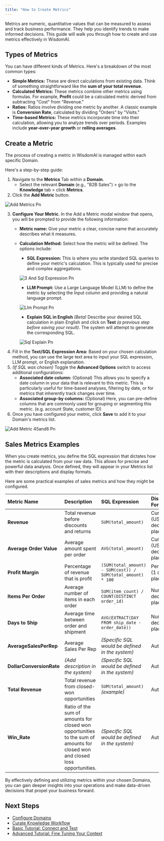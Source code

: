```yaml
---
title: "How to Create Metrics"
---
```


Metrics are numeric, quantitative values that can be measured to assess and track business performance. They help you identify trends to make informed decisions. This guide will walk you through how to create and use metrics effectively in WisdomAI.

## Types of Metrics

You can have different kinds of Metrics. Here's a breakdown of the most common types:

- **Simple Metrics:** These are direct calculations from existing data. Think of something straightforward like the **sum of your total revenue**.
- **Calculated Metrics:** These metrics combine other metrics using formulas. For example, **Profit** could be a calculated metric derived from subtracting "Cost" from "Revenue."
- **Ratios:** Ratios involve dividing one metric by another. A classic example is **Conversion Rate**, calculated by dividing "Orders" by "Visits."
- **Time-based Metrics:** These metrics incorporate time into their calculation, allowing you to analyze trends over periods. Examples include **year-over-year growth** or **rolling averages**.

## Create a Metric

The process of creating a metric in WisdomAI is managed within each specific Domain.

Here's a step-by-step guide:

1. Navigate to the **Metrics** Tab within a **Domain**.
   - Select the relevant **Domain** (e.g., "B2B Sales") \> go to the **Knowledge** tab \> click **Metrics**.
2. Click the **Add Metric** button.

![Add Metrics Pn](/images/add-metrics.png)

3. **Configure Your Metric**. In the Add a Metric modal window that opens, you will be prompted to provide the following information:
   - **Metric name:** Give your metric a clear, concise name that accurately describes what it measures.
   - **Calculation Method:** Select how the metric will be defined. The options include:
     - **SQL Expression:** This is where you write standard SQL queries to define your metric's calculation. This is typically used for precise and complex aggregations.

     ![3 And Sql Expression Pn](/images/3-and-sql-expression.png)
     - **LLM Prompt:** Use a Large Language Model (LLM) to define the metric by selecting the Input column and providing a natural language prompt.

     ![Llm Prompt Pn](/images/llm-prompt.png)
     - **Explain SQL in English** _(Beta)_ Describe your desired SQL calculation in plain English and click on **Test** _(a previous step before saving your result)_. The system will attempt to generate the corresponding SQL.

     ![Sql Explain Pn](/images/sql-explain.png)
4. Fill in the **Text/SQL Expression Area:** Based on your chosen calculation method, you can use the large text area to input your SQL expression, LLM prompt, or English explanation.
5. _(If SQL was chosen)_ Toggle the **Advanced Options** switch to access additional configurations:
   - **Associated date column:** (Optional) This allows you to specify a date column in your data that is relevant to this metric. This is particularly useful for time-based analyses, filtering by date, or for metrics that inherently track changes over time.
   - **Associated group-by columns:** (Optional) Here, you can pre-define columns that are commonly used for grouping or segmenting this metric. (e.g. account State, customer ID)
6. Once you have configured your metric, click **Save** to add it to your Domain's metrics list.

![Add Metric 45and6 Pn](/images/add-metric-45and6.png)

## Sales Metrics Examples

When you create metrics, you define the SQL expression that dictates how the metric is calculated from your raw data. This allows for precise and powerful data analysis. Once defined, they will appear in your Metrics list with their descriptions and display formats.

Here are some practical examples of sales metrics and how they might be configured.

| Metric Name              | Description                                                                                                                  | SQL Expression                                              | Display Format                   |
| :----------------------- | :--------------------------------------------------------------------------------------------------------------------------- | :---------------------------------------------------------- | :------------------------------- |
| **Revenue**              | Total revenue before discounts and returns                                                                                   | `SUM(total_amount)`                                         | Currency (USD, 2 decimal places) |
| **Average Order Value**  | Average amount spent per order                                                                                               | `AVG(total_amount)`                                         | Currency (USD, 2 decimal places) |
| **Profit Margin**        | Percentage of revenue that is profit                                                                                         | `(SUM(total_amount) - SUM(cost)) / SUM(total_amount) * 100` | Percentage (1 decimal place)     |
| **Items Per Order**      | Average number of items in each order                                                                                        | `SUM(item_count) / COUNT(DISTINCT order_id)`                | Number (1 decimal place)         |
| **Days to Ship**         | Average time between order and shipment                                                                                      | `AVG(EXTRACT(DAY FROM ship_date - order_date))`             | Number (1 decimal place)         |
| **AverageSalesPerRep**   | Average Sales Per Rep                                                                                                        | _(Specific SQL would be defined in the system)_             | Automatic                        |
| **DollarConversionRate** | _(Add description in the system)_                                                                                            | _(Specific SQL would be defined in the system)_             | Automatic                        |
| **Total Revenue**        | Total revenue from closed-won opportunities                                                                                  | `SUM(total_amount)` _(example)_                             | Automatic                        |
| **Win_Rate**             | Ratio of the sum of amounts for closed won opportunities to the sum of amounts for closed won and closed loss opportunities. | _(Specific SQL would be defined in the system)_             | Automatic                        |

By effectively defining and utilizing metrics within your chosen Domains, you can gain deeper insights into your operations and make data-driven decisions that propel your business forward.

## Next Steps

- [Configure Domains](/improve-wisdom-ai-responses/configure-domains)
- [Curate Knowledge Workflow](/improve-wisdom-ai-responses/curate-knowledge-workflow)
- [Basic Tutorial: Connect and Test](/setting-up-wisdom-ai/basic-tutorial-connect-and-test)
- [Advanced Tutorial: Fine Tuning Your Context](/setting-up-wisdom-ai/advanced-tutorial-fine-tuning-your-context)